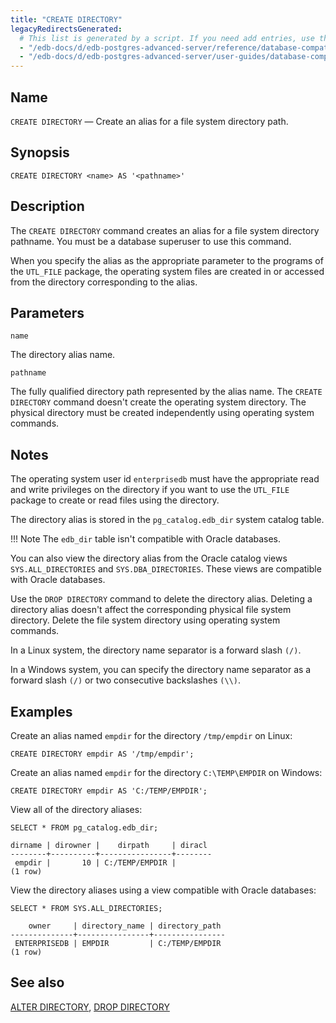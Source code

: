 ```yaml
---
title: "CREATE DIRECTORY"
legacyRedirectsGenerated:
  # This list is generated by a script. If you need add entries, use the `legacyRedirects` key.
  - "/edb-docs/d/edb-postgres-advanced-server/reference/database-compatibility-for-oracle-developers-reference-guide/9.6/Database_Compatibility_for_Oracle_Developers_Reference_Guide.1.036.html"
  - "/edb-docs/d/edb-postgres-advanced-server/user-guides/database-compatibility-for-oracle-developers-guide/9.5/Database_Compatibility_for_Oracle_Developers_Guide.1.066.html"
---
```


<div id="create_directory" class="registered_link"></div>

## Name

`CREATE DIRECTORY` &mdash; Create an alias for a file system directory path.

## Synopsis

```text
CREATE DIRECTORY <name> AS '<pathname>'
```

## Description

The `CREATE DIRECTORY` command creates an alias for a file system directory pathname. You must be a database superuser to use this command.

When you specify the alias as the appropriate parameter to the programs of the `UTL_FILE` package, the operating system files are created in or accessed from the directory corresponding to the alias.

## Parameters

`name`

 The directory alias name.

`pathname`

 The fully qualified directory path represented by the alias name. The `CREATE DIRECTORY` command doesn't create the operating system directory. The physical directory must be created independently using operating system commands.

## Notes

The operating system user id `enterprisedb` must have the appropriate read and write privileges on the directory if you want to use the `UTL_FILE` package to create or read files using the directory.

The directory alias is stored in the `pg_catalog.edb_dir` system catalog table. 

!!! Note
  The `edb_dir` table isn't compatible with Oracle databases.

You can also view the directory alias from the Oracle catalog views `SYS.ALL_DIRECTORIES` and `SYS.DBA_DIRECTORIES`. These views are compatible with Oracle databases.

Use the `DROP DIRECTORY` command to delete the directory alias. Deleting a directory alias doesn't affect the corresponding physical file system directory. Delete the file system directory using operating system commands.

In a Linux system, the directory name separator is a forward slash `(/)`.

In a Windows system, you can specify the directory name separator as a forward slash `(/)` or two consecutive backslashes `(\\)`.

## Examples

Create an alias named `empdir` for the directory `/tmp/empdir` on Linux:

```text
CREATE DIRECTORY empdir AS '/tmp/empdir';
```

Create an alias named `empdir` for the directory `C:\TEMP\EMPDIR` on Windows:

```text
CREATE DIRECTORY empdir AS 'C:/TEMP/EMPDIR';
```

View all of the directory aliases:

```text
SELECT * FROM pg_catalog.edb_dir;

dirname | dirowner |    dirpath     | diracl
--------+----------+----------------+--------
 empdir |       10 | C:/TEMP/EMPDIR |
(1 row)
```

View the directory aliases using a view compatible with Oracle databases:

```text
SELECT * FROM SYS.ALL_DIRECTORIES;

    owner     | directory_name | directory_path
--------------+----------------+----------------
 ENTERPRISEDB | EMPDIR         | C:/TEMP/EMPDIR
(1 row)
```

## See also

[ALTER DIRECTORY](02_alter_directory/#alter_directory), [DROP DIRECTORY](46_drop_directory/#drop_directory)

